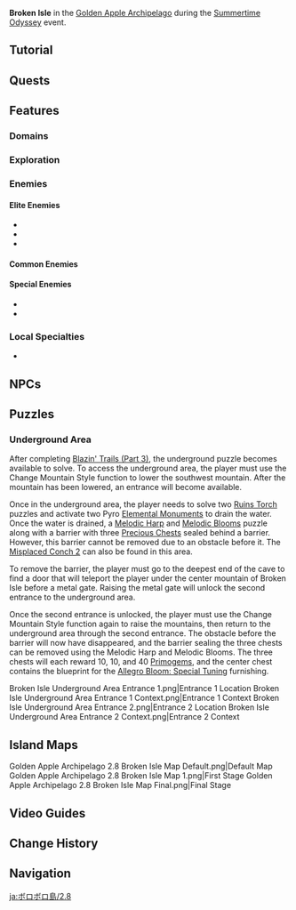 {{CustomTabs
|tab1 = Overview
|tab2 = 1.6
|tab3 = 2.8
}}
{{Location Infobox
|title        = Broken Isle
|image        = <gallery>
Golden Apple Archipelago 2.8 Broken Isle (Elevation 1).png|Elevation 1
Golden Apple Archipelago 2.8 Broken Isle (Elevation 2).png|Elevation 2
</gallery>
|type         = Subarea
|map          = Golden Apple Archipelago
|area         = Golden Apple Archipelago
|event        = Summertime Odyssey
}}
'''Broken Isle''' in the [[Golden Apple Archipelago/2.8|Golden Apple Archipelago]] during the [[Summertime Odyssey]] event.

==Tutorial==
{{Tutorial
|image1 = Tutorial Changing Mountain Styles 1.png
|text1  = A drum overgrown with vines can be found somewhere in the archipelago. You can seemingly use this special drum to change the height of certain mountains.

|image2 = Tutorial Changing Mountain Styles 2.png
|text2  = You can find certain clues that will help solve puzzles by observing the patterns of change in the mountains.
}}

==Quests==
{{Quests by Category List|Broken Isle Quests&World Quests&Released in Version 2.8|not=}}

==Features==
===Domains===
{{Domains by Category Gallery
|Broken Isle Locations&Released in Version 2.8
|permanent=0
}}

===Exploration===
{{Column|2|
* [[Dream Form]]
* [[Elemental Monument]] ({{Pyro}})
* [[Floating Anemo Slime]]
* [[Melodic Bloom]]
* [[Melodic Harp]]
* [[Melodic Pedal]]
* [[Pressure Plate]]
* [[Ruins Torch]]
* [[Storm Barrier]]
* [[Time Trial Challenge]]
}}

===Enemies===
====Elite Enemies====
* {{Enemy|Blazing Axe Mitachurl}}
* {{Enemy|Hydro Abyss Mage}}
* {{Enemy|Wooden Shieldwall Mitachurl}}

====Common Enemies====
{{Column|2|
* {{Enemy|Anemo Samachurl}}
* {{Enemy|Cryo Hilichurl Shooter}}
* {{Enemy|Dendro Samachurl}}
* {{Enemy|Hilichurl}}
* {{Enemy|Hilichurl Berserker}}
* {{Enemy|Hilichurl Fighter}}
* {{Enemy|Hilichurl Shooter}}
* {{Enemy|Hydro Samachurl}}
* {{Enemy|Hydro Slime}}
* {{Enemy|Large Hydro Slime}}
* {{Enemy|Large Pyro Slime}}
* {{Enemy|Pyro Hilichurl Shooter}}
* {{Enemy|Wooden Shield Hilichurl Guard}}
}}

====Special Enemies====
* {{Enemy|Hydro Mimic Crab}}
* {{Enemy|Hydro Mimic Crane}}

===Local Specialties===
* {{Item|Sea Ganoderma}}

==NPCs==
{{For|Xinyan's post-quest dialog|Like Rhyme and Song, the Summer Reverie (Quest)#Post-Quest}}

==Puzzles==
===Underground Area===
After completing [[Blazin' Trails (Part 3)]], the underground puzzle becomes available to solve. To access the underground area, the player must use the Change Mountain Style function to lower the southwest mountain. After the mountain has been lowered, an entrance will become available.

Once in the underground area, the player needs to solve two [[Ruins Torch]] puzzles and activate two Pyro [[Elemental Monument]]s to drain the water. Once the water is drained, a [[Melodic Harp]] and [[Melodic Bloom]]s puzzle along with a barrier with three [[Precious Chest]]s sealed behind a barrier. However, this barrier cannot be removed due to an obstacle before it. The [[Misplaced Conch 2]] can also be found in this area.

To remove the barrier, the player must go to the deepest end of the cave to find a door that will teleport the player under the center mountain of Broken Isle before a metal gate. Raising the metal gate will unlock the second entrance to the underground area.

Once the second entrance is unlocked, the player must use the Change Mountain Style function again to raise the mountains, then return to the underground area through the second entrance. The obstacle before the barrier will now have disappeared, and the barrier sealing the three chests can be removed using the Melodic Harp and Melodic Blooms. The three chests will each reward 10, 10, and 40 [[Primogem]]s, and the center chest contains the blueprint for the [[Allegro Bloom: Special Tuning]] furnishing.

<gallery>
Broken Isle Underground Area Entrance 1.png|Entrance 1 Location
Broken Isle Underground Area Entrance 1 Context.png|Entrance 1 Context
Broken Isle Underground Area Entrance 2.png|Entrance 2 Location
Broken Isle Underground Area Entrance 2 Context.png|Entrance 2 Context
</gallery>

==Island Maps==
<gallery>
Golden Apple Archipelago 2.8 Broken Isle Map Default.png|Default Map
Golden Apple Archipelago 2.8 Broken Isle Map 1.png|First Stage
Golden Apple Archipelago 2.8 Broken Isle Map Final.png|Final Stage
</gallery>

==Video Guides==
{{EVT
|video1   = https://youtu.be/Na7oJaZmSm4
|caption1 = Broken Isle Puzzles Guide

|video2   = https://youtu.be/Re0bBwEcSsA
|caption2 = Broken Isle: All Chest Locations, Challenge & Puzzles
}}

==Change History==
{{Change History|2.8}}

==Navigation==
{{Area Navbox|Time-Limited}}

[[ja:ボロボロ島/2.8]]